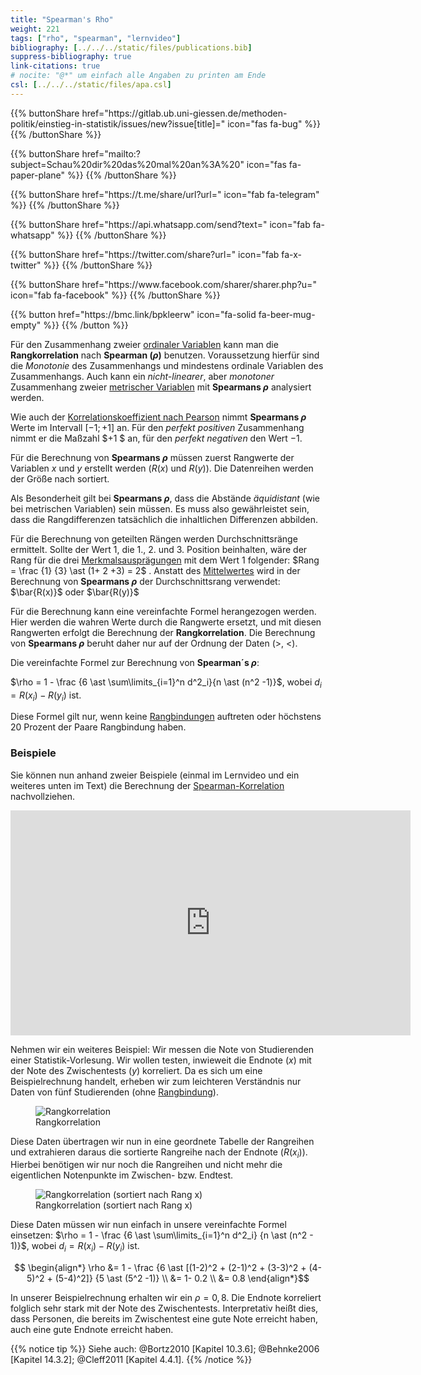 ```yaml
---
title: "Spearman's Rho"
weight: 221
tags: ["rho", "spearman", "lernvideo"]
bibliography: [../../../static/files/publications.bib]
suppress-bibliography: true
link-citations: true
# nocite: "@*" um einfach alle Angaben zu printen am Ende
csl: [../../../static/files/apa.csl]
---
```


{{% buttonShare href=\"https\:\/\/gitlab.ub.uni-giessen.de\/methoden-politik\/einstieg-in-statistik\/issues\/new?issue[title]=\" icon=\"fas fa-bug\" %}} {{% /buttonShare %}} 

{{% buttonShare href=\"mailto\:?subject=Schau\%20dir\%20das\%20mal\%20an\%3A\%20\" icon=\"fas fa-paper-plane\" %}} {{% /buttonShare %}}

{{% buttonShare href=\"https\:\/\/t.me\/share\/url?url=\" icon=\"fab fa-telegram\" %}} {{% /buttonShare %}}

{{% buttonShare href=\"https\:\/\/api.whatsapp.com\/send?text=\" icon=\"fab fa-whatsapp\" %}} {{% /buttonShare %}}

{{% buttonShare href=\"https\:\/\/twitter.com\/share?url=\" icon=\"fab fa-x-twitter\" %}} {{% /buttonShare %}}

{{% buttonShare href=\"https\:\/\/www.facebook.com\/sharer\/sharer.php?u=\" icon=\"fab fa-facebook\" %}} {{% /buttonShare %}}

{{% button href=\"https\:\/\/bmc.link\/bpkleerw\" icon=\"fa-solid fa-beer-mug-empty\" %}} {{% /button %}}

Für den Zusammenhang zweier [ordinaler Variablen](../../../glossar/ordinalskala/index.html) kann man die **Rangkorrelation** nach **Spearman ($\rho$)** benutzen. Voraussetzung hierfür sind die *Monotonie* des Zusammenhangs und mindestens ordinale Variablen des Zusammenhangs. Auch kann ein *nicht-linearer*, aber *monotoner* Zusammenhang zweier [metrischer Variablen](../glossar/metrischesSkalenniveau.html) mit **Spearmans $\rho$** analysiert werden.

Wie auch der [Korrelationskoeffizient nach Pearson](../../../glossar/pearsonsr/index.html) nimmt **Spearmans $\rho$** Werte im Intervall $[-1;+1]$ an. Für den *perfekt positiven* Zusammenhang nimmt er die Maßzahl $+1 $ an, für den *perfekt negativen* den Wert $-1$.

Für die Berechnung von **Spearmans $\rho$** müssen zuerst Rangwerte der Variablen $x$ und $y$ erstellt werden ($R(x)$ und $R(y)$). Die Datenreihen werden der Größe nach sortiert.

Als Besonderheit gilt bei **Spearmans $\rho$**, dass die Abstände *äquidistant* (wie bei metrischen Variablen) sein müssen. Es muss also gewährleistet sein, dass die Rangdifferenzen tatsächlich die inhaltlichen Differenzen abbilden.

Für die Berechnung von geteilten Rängen werden Durchschnittsränge ermittelt. Sollte der Wert $1$, die 1., 2. und 3. Position beinhalten, wäre der Rang für die drei [Merkmalsausprägungen](../glossar/Merkmalsauspraegung.html) mit dem Wert $1$ folgender: $Rang = \frac {1} {3} \ast (1+ 2 +3) = 2$ . Anstatt des [Mittelwertes](../../../glossar/mittelwert/index.html) wird in der Berechnung von **Spearmans $\rho$** der Durchschnittsrang verwendet: $\bar{R(x)}$ oder $\bar{R(y)}$

Für die Berechnung kann eine vereinfachte Formel herangezogen werden. Hier werden die wahren Werte durch die Rangwerte ersetzt, und mit diesen Rangwerten erfolgt die Berechnung der **Rangkorrelation**. Die Berechnung von **Spearmans $\rho$** beruht daher nur auf der Ordnung der Daten ($>$, $<$).

Die vereinfachte Formel zur Berechnung von **Spearman´s $\rho$**:

$\rho = 1 - \frac {6 \ast \sum\limits_{i=1}^n d^2_i}{n \ast (n^2 -1)}$, wobei $d_i = R(x_i) - R(y_i)$ ist.

Diese Formel gilt nur, wenn keine [Rangbindungen](../../../glossar/rangbindung/index.html) auftreten oder höchstens 20 Prozent der Paare Rangbindung haben.

### Beispiele

Sie können nun anhand zweier Beispiele (einmal im Lernvideo und ein weiteres unten im Text) die Berechnung der [Spearman-Korrelation](../../../glossar/spearmansrho/index.html) nachvollziehen.

<center>
<iframe src="https://player.vimeo.com/video/506077781?quality=720p&dnt=1" width="640" height="360" frameborder="0" allow="autoplay; fullscreen; picture-in-picture" allowfullscreen referrerpolicy="noreferrer"></iframe>
</center>


Nehmen wir ein weiteres Beispiel:  Wir messen die Note von Studierenden einer Statistik-Vorlesung. Wir wollen testen, inwieweit die Endnote ($x$) mit der Note des Zwischentests ($y$) korreliert. Da es sich um eine Beispielrechnung handelt, erheben wir zum leichteren Verständnis nur Daten von fünf Studierenden (ohne [Rangbindung](../../../glossar/rangbindung/index.html)).

![Rangkorrelation](../images/spearman1.png)

Diese Daten übertragen wir nun in eine geordnete Tabelle der Rangreihen und extrahieren daraus die sortierte Rangreihe nach der Endnote ($R(x_i)$). Hierbei benötigen wir nur noch die Rangreihen und nicht mehr die eigentlichen Notenpunkte im Zwischen- bzw. Endtest.

![Rangkorrelation (sortiert nach Rang x)](../images/spearman2.png)

Diese Daten müssen wir nun einfach in unsere vereinfachte Formel einsetzen:
$\rho = 1 - \frac {6 \ast \sum\limits_{i=1}^n d^2_i} {n \ast (n^2 - 1)}$, wobei $d_i = R(x_i) - R(y_i)$ ist.

$$ \begin{align*} \rho &= 1 - \frac {6 \ast [(1-2)^2 + (2-1)^2 + (3-3)^2 + (4-5)^2 + (5-4)^2]} {5 \ast (5^2 -1)} \\ &= 1- 0.2 \\ &= 0.8 \end{align*}$$

In unserer Beispielrechnung erhalten wir ein $\rho = 0,8$. Die Endnote korreliert folglich sehr stark mit der Note des Zwischentests. Interpretativ heißt dies, dass Personen, die bereits im Zwischentest eine gute Note erreicht haben, auch eine gute Endnote erreicht haben. 

{{% notice tip %}}
Siehe auch: @Bortz2010 [Kapitel 10.3.6]; @Behnke2006 [Kapitel 14.3.2]; @Cleff2011 [Kapitel 4.4.1].
{{% /notice %}}